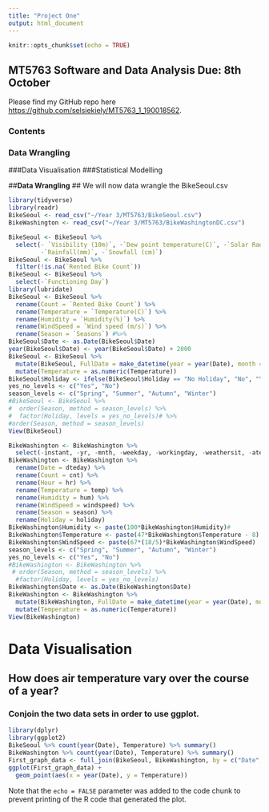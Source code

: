 ```yaml
---
title: "Project One"
output: html_document
---
```


```r
knitr::opts_chunk$set(echo = TRUE)
```

## MT5763 Software and Data Analysis **Due: 8th October**

Please find my GitHub repo here <https://github.com/selsiekiely/MT5763_1_190018562>.

### **Contents**
### Data Wrangling
###Data Visualisation
###Statistical Modelling

##**Data Wrangling**
## We will now data wrangle the BikeSeoul.csv

```r
library(tidyverse)
library(readr)
BikeSeoul <- read_csv("~/Year 3/MT5763/BikeSeoul.csv")
BikeWashington <- read_csv("~/Year 3/MT5763/BikeWashingtonDC.csv")
```

```r
BikeSeoul <- BikeSeoul %>%
  select(- `Visibility (10m)`, -`Dew point temperature(C)`, -`Solar Radiation (MJ/m2)`, 
         -`Rainfall(mm)`, -`Snowfall (cm)`)
BikeSeoul <- BikeSeoul %>%  
  filter(!is.na(`Rented Bike Count`))
BikeSeoul <- BikeSeoul %>% 
  select(-`Functioning Day`)
library(lubridate)
BikeSeoul <- BikeSeoul %>%
  rename(Count = `Rented Bike Count`) %>%
  rename(Temperature = `Temperature(C)`) %>%
  rename(Humidity = `Humidity(%)`) %>%
  rename(WindSpeed = `Wind speed (m/s)`) %>%
  rename(Season = `Seasons`) #%>%
BikeSeoul$Date <- as.Date(BikeSeoul$Date)
year(BikeSeoul$Date) <- year(BikeSeoul$Date) + 2000
BikeSeoul <- BikeSeoul %>%
  mutate(BikeSeoul, FullDate = make_datetime(year = year(Date), month = month(Date), day = mday(Date), Hour)) %>%
  mutate(Temperature = as.numeric(Temperature))
BikeSeoul$Holiday <- ifelse(BikeSeoul$Holiday == "No Holiday", "No", "Yes")
yes_no_levels <- c("Yes", "No")
season_levels <- c("Spring", "Summer", "Autumn", "Winter")
#BikeSeoul <- BikeSeoul %>%
#  order(Season, method = season_levels) %>%
#  factor(Holiday, levels = yes_no_levels)# %>%
#order(Season, method = season_levels)
View(BikeSeoul)

```
```r
BikeWashington <- BikeWashington %>%
  select(-instant, -yr, -mnth, -weekday, -workingday, -weathersit, -atemp, -casual, -registered)
BikeWashington <- BikeWashington %>%
  rename(Date = dteday) %>%
  rename(Count = cnt) %>%
  rename(Hour = hr) %>%
  rename(Temperature = temp) %>%
  rename(Humidity = hum) %>%
  rename(WindSpeed = windspeed) %>%
  rename(Season = season) %>%
  rename(Holiday = holiday)
BikeWashington$Humidity <- paste(100*BikeWashington$Humidity)#
BikeWashington$Temperature <- paste(47*BikeWashington$Temperature - 8)
BikeWashington$WindSpeed <- paste(67*(18/5)*BikeWashington$WindSpeed)
season_levels <- c("Spring", "Summer", "Autumn", "Winter")
yes_no_levels <- c("Yes", "No")
#BikeWashington <- BikeWashington %>%
 # order(Season, method = season_levels) %>%
  #factor(Holiday, levels = yes_no_levels)
BikeWashington$Date <- as.Date(BikeWashington$Date)
BikeWashington <- BikeWashington %>%
  mutate(BikeWashington, FullDate = make_datetime(year = year(Date), month = month(Date), day = mday(Date), Hour)) %>% 
  mutate(Temperature = as.numeric(Temperature))
View(BikeWashington)
```
# **Data Visualisation**
## How does air temperature vary over the course of a year?
### Conjoin the two data sets in order to use ggplot.
```r
library(dplyr)
library(ggplot2)
BikeSeoul %>% count(year(Date), Temperature) %>% summary()
BikeWashington %>% count(year(Date), Temperature) %>% summary()
First_graph_data <- full_join(BikeSeoul, BikeWashington, by = c("Date", "Temperature"))
ggplot(First_graph_data) +
  geom_point(aes(x = year(Date), y = Temperature))
```



Note that the `echo = FALSE` parameter was added to the code chunk to prevent printing of the R code that generated the plot.
